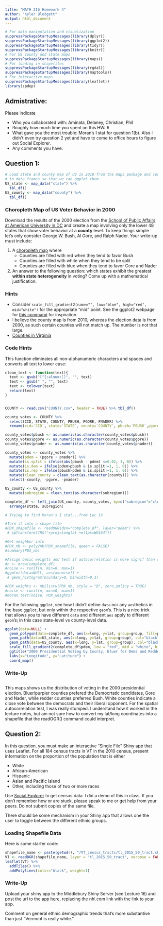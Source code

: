 ```yaml
---
title: "MATH 216 Homework 4"
author: "Kyler Blodgett"
output: html_document
---
```


```r
# For data manipulation and visualization
suppressPackageStartupMessages(library(dplyr))
suppressPackageStartupMessages(library(ggplot2))
suppressPackageStartupMessages(library(tidyr))
suppressPackageStartupMessages(library(knitr))
# For US county and state maps
suppressPackageStartupMessages(library(maps))
# For loading in shapefiles
suppressPackageStartupMessages(library(rgdal))
suppressPackageStartupMessages(library(maptools))
# For interactive maps
suppressPackageStartupMessages(library(leaflet))
library(spdep)
```

## Admistrative:

Please indicate

* Who you collaborated with: Aminata, Delaney, Christian, Phil
* Roughly how much time you spent on this HW: 6
* What gave you the most trouble: Moran's I stat for question 1(b). Also I didn't even try question 2 yet and have to come to office hours to figure out Social Explorer. 
* Any comments you have: 





## Question 1:

```r
# Load state and county map of US in 2010 from the maps package and convert them
# to data frames so that we can ggplot them.
US_state <- map_data("state") %>% 
  tbl_df()
US_county <- map_data("county") %>% 
  tbl_df()
```

### Choropleth Map of US Voter Behavior in 2000

Download the results of the 2000 election from the [School of Public Affairs at 
American University in DC](http://www.american.edu/spa/ccps/Data-Sets.cfm) and 
create a map involving only the lower 48 states that show voter behavior at a 
**county** level. To keep things simple let's only consider George W. Bush, Al
Gore, and Ralph Nader. Your write-up must include:

1. A [choropleth map](https://en.wikipedia.org/wiki/Choropleth_map) where
    * Counties are filled with red when they tend to favor Bush
    * Counties are filled with white when they tend to be split
    * Counties are filled with blue when they tend to favor Gore and Nader
2. An answer to the following question: which states exhibit the greatest
**within state heterogeneity** in voting? Come up with a mathematical
justification.


### Hints

* Consider `scale_fill_gradient2(name="", low="blue", high="red", mid="white")` 
for the appropriate "mid" point.  See the ggplot2 webpage for [this
command](http://docs.ggplot2.org/0.9.3.1/scale_gradient2.html) for inspiration.
* I believe the county map is from 2010, whereas the election data is from 2000,
as such certain counties will not match up. The number is not that large.
* [Counties in
Virginia](http://en.wikipedia.org/wiki/List_of_counties_in_Virginia)


### Code Hints

This function eliminates all non-alphanumeric characters and spaces and converts
all text to lower case:

```r
clean_text <- function(text){
  text <- gsub("[^[:alnum:]]", "", text)
  text <- gsub(" ", "", text)
  text <- tolower(text)
  return(text)
}


COUNTY <- read.csv("COUNTY.csv", header = TRUE) %>% tbl_df() 

county_votes <- COUNTY %>%
  select(CID, STATE, COUNTY, PBUSH, PGORE, PNADER) %>%
  rename(cid=`CID`, state=`STATE`, county=`COUNTY`, pbush=`PBUSH`,pgore=`PGORE`, pnader=`PNADER`)

county_votes$pbush <- as.numeric(as.character(county_votes$pbush))
county_votes$pgore <- as.numeric(as.character(county_votes$pgore))
county_votes$pnader <- as.numeric(as.character(county_votes$pnader))

county_votes <- county_votes %>%
  mutate(pdem = (pgore + pnader)) %>%
  mutate(is.split = ifelse(abs(pbush - pdem) <=0.02, 1, 0)) %>%
  mutate(is.dem = ifelse(pdem>pbush & is.split!=1, 1, 0)) %>%
  mutate(is.rep = ifelse(pbush>pdem & is.split!=1, 1, 0)) %>%
  mutate(clean_county = clean_text(as.character(county))) %>%
  select(-county, -pgore, -pnader)

US_county <- US_county %>%
  mutate(subregion = clean_text(as.character(subregion)))

complete_df <- left_join(US_county, county_votes, by=c("subregion"="clean_county"))%>%
  arrange(state, subregion)

# Trying to find Moran's I stat...from Lec 19

#Turn it into a shape file
#PDX_shapefile <- readOGR(dsn="complete_df", layer="pdem") %>%
 # spTransform(CRS("+proj=longlat +ellps=WGS84"))

#Get neighbor info
#PDX_nb <- poly2nb(PDX_shapefile, queen = FALSE)
#summary(PDX_nb)

#Assign basic weights and test if autocorrelation is more signif than random noise
#n <- nrow(complete_df)
#noise <- runif(n, min=0, max=1)
#ggplot(data=NULL, aes(x=noise)) +
 # geom_histogram(boundary=0, binwidth=0.1)

#PDX_weights <- nb2listw(PDX_nb, style = "B", zero.policy = TRUE)
#noise <- runif(n, min=0, max=1)
#moran.test(noise, PDX_weights)

```

For the following `ggplot`, see how I didn't define `data` nor any `aes`thetics
in the base `ggplot`, but only within the respective `geom`'s. This is a nice
trick that allows you to have different `data` and different `aes` apply to
different `geom`'s; in this case state-level vs county-level data.

```r
ggplot(data=NULL) +
  geom_polygon(data=complete_df, aes(x=long, y=lat, group=group, fill=pdem)) +
  geom_path(data=US_state, aes(x=long, y=lat, group=group), col="black", size=0.4) +
  geom_path(data=US_county, aes(x=long, y=lat, group=group), col="black", size=0.01) +
  scale_fill_gradient2(complete_df$pdem, low = "red", mid = "white", high = "blue", midpoint = 0.5, space = "rgb", na.value = "grey50", guide = "colourbar") +
  ggtitle("2000 Presidential Voting by County, Bluer for Dems and Redder for Reps") +
  labs(x="Longitude", y="Latitude") +
  coord_map()
```


### Write-Up

```r

```

This maps shows us the distribution of voting in the 2000 presidential election. Bluer/purpler counties prefered the Democrtatic candidates, Gore and Nader, while redder counties preferred Bush. White counties indicate a close vote between the democrats and their liberal opponent. For the spatial autocorrelation test, I was really stumped. I understand how it worked in the lecture notes, but am not sure how to convert my lat/long coordinates into a shapefile that the readOGR() command could interpret. 


## Question 2:

In this question, you must make an interactive "Single File" Shiny app that uses
Leaflet. For all 184 census tracts in VT in the 2010 census, present
information on the proportion of the population that is either

* White
* African-American
* Hispanic
* Asian and Pacific Island
* Other, including those of two or more races

Use [Social Explorer](http://www.socialexplorer.com/) to get census data. I did
a demo of this in class. If you don't remember how or are stuck, please speak to
me or get help from your peers. Do not submit copies of the same file.

There should be some mechanism in your Shiny app that allows one the user to toggle
between the different ethnic groups.


### Loading Shapefile Data

Here is some starter code:

```r
shapefile_name <- paste(getwd(), "/VT_census_tracts/tl_2015_50_tract.shp", sep="")
VT <- readOGR(shapefile_name, layer = "tl_2015_50_tract", verbose = FALSE)
leaflet(VT) %>%
  addTiles() %>% 
  addPolylines(color="black", weight=1)
```


### Write-Up

Upload your shiny app to the Middlebury Shiny Server (see Lecture 16) and post
the url to the app [here](https://www.nhl.com/), replacing the nhl.com link with 
the link to your app.

Comment on general ethnic demographic trends that's more substantive than just
"Vermont is really white."



